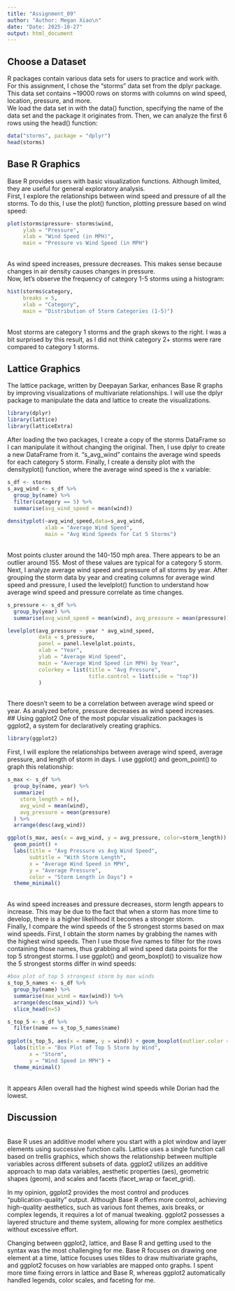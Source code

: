 ```yaml
---
title: "Assignment_09"
author: "Author: Megan Xiao\n"
date: "Date: 2025-10-27"
output: html_document
---
```


## Choose a Dataset
R packages contain various data sets for users to practice and work with. For this assignment, I chose the "storms" data set from the dplyr package. This data set contains ~19000 rows on storms with columns on wind speed, location, pressure, and more. <br>
We load the data set in with the data() function, specifying the name of the data set and the package it originates from. Then, we can analyze the first 6 rows using the head() function: <br>
```r
data("storms", package = "dplyr")
head(storms)
```

## Base R Graphics
Base R provides users with basic visualization functions. Although limited, they are useful for general exploratory analysis. <br>
First, I explore the relationships between wind speed and pressure of all the storms. To do this, I use the plot() function, plotting pressure based on wind speed: <br>
```r
plot(storms$pressure~ storms$wind,
     ylab = "Pressure",
     xlab = "Wind Speed (in MPH)",
     main = "Pressure vs Wind Speed (in MPH")
```
<br>As wind speed increases, pressure decreases. This makes sense because changes in air density causes changes in pressure. <br>
Now, let's observe the frequency of category 1-5 storms using a histogram: <br>
```r
hist(storms$category,
     breaks = 5,
     xlab = "Category",
     main = "Distribution of Storm Categories (1-5)")
```
<br>Most storms are category 1 storms and the graph skews to the right. I was a bit surprised by this result, as I did not think category 2+ storms were rare compared to category 1 storms. <br>

## Lattice Graphics
The lattice package, written by Deepayan Sarkar, enhances Base R graphs by improving visualizations of multivariate relationships. I will use the dplyr package to manipulate the data and lattice to create the visualizations. <br>
```r
library(dplyr)
library(lattice)
library(latticeExtra)
```
After loading the two packages, I create a copy of the storms DataFrame so I can manipulate it without changing the original. Then, I use dplyr to create a new DataFrame from it. "s_avg_wind" contains the average wind speeds for each category 5 storm. Finally, I create a density plot with the densityplot() function, where the average wind speed is the x variable: <br> 
```r
s_df <- storms
s_avg_wind <- s_df %>%
  group_by(name) %>%
  filter(category == 5) %>%
  summarise(avg_wind_speed = mean(wind))
  
densityplot(~avg_wind_speed,data=s_avg_wind,
            xlab = "Average Wind Speed",
            main = "Avg Wind Speeds for Cat 5 Storms")

```
<br>Most points cluster around the 140-150 mph area. There appears to be an outlier around 155. Most of these values are typical for a category 5 storm. <br>
Next, I analyze average wind speed and pressure of all storms by year. After grouping the storm data by year and creating columns for average wind speed and pressure, I used the levelplot() function to understand how average wind speed and pressure correlate as time changes. <br>
```r
s_pressure <- s_df %>%
  group_by(year) %>%
  summarise(avg_wind_speed = mean(wind), avg_pressure = mean(pressure))

levelplot(avg_pressure ~ year * avg_wind_speed,
          data = s_pressure,
          panel = panel.levelplot.points,
          xlab = "Year",
          ylab = "Average Wind Speed",
          main = "Average Wind Speed (in MPH) by Year",
          colorkey = list(title = "Avg Pressure",
                          title.control = list(side = "top"))
          )

```
<br>There doesn't seem to be a correlation between average wind speed or year. As analyzed before, pressure decreases as wind speed increases. <br>
## Using ggplot2
One of the most popular visualization packages is ggplot2, a system for declaratively creating graphics.
```r
library(ggplot2)
```
First, I will explore the relationships between average wind speed, average pressure, and length of storm in days. I use ggplot() and geom_point() to graph this relationship: <br>
```r
s_max <- s_df %>%
  group_by(name, year) %>%
  summarize(
    storm_length = n(),
    avg_wind = mean(wind),
    avg_pressure = mean(pressure)
  ) %>%
  arrange(desc(avg_wind))

ggplot(s_max, aes(x = avg_wind, y = avg_pressure, color=storm_length)) + 
  geom_point() +
  labs(title = "Avg Pressure vs Avg Wind Speed",
       subtitle = "With Storm Length",
       x = "Average Wind Speed in MPH",
       y = "Average Pressure",
       color = "Storm Length in Days") +
  theme_minimal()
```
<br>As wind speed increases and pressure decreases, storm length appears to increase. This may be due to the fact that when a storm has more time to develop, there is a higher likelihood it becomes a stronger storm. <br>
Finally, I compare the wind speeds of the 5 strongest storms based on max wind speeds. First, I obtain the storm names by grabbing the names with the highest wind speeds. Then I use those five names to filter for the rows containing those names, thus grabbing all wind speed data points for the top 5 strongest storms. I use ggplot() and geom_boxplot() to visualize how the 5 strongest storms differ in wind speeds: <br>
```r
#box plot of top 5 strongest storm by max winds
s_top_5_names <- s_df %>%
  group_by(name) %>%
  summarise(max_wind = max(wind)) %>%
  arrange(desc(max_wind)) %>%
  slice_head(n=5)

s_top_5 <- s_df %>%
  filter(name == s_top_5_names$name)
  
ggplot(s_top_5, aes(x = name, y = wind)) + geom_boxplot(outlier.color = "red") +
  labs(title = "Box Plot of Top 5 Storm by Wind",
       x = "Storm",
       y = "Wind Speed in MPH") +
  theme_minimal()
```
<br>It appears Allen overall had the highest wind speeds while Dorian had the lowest. <br>

## Discussion

<br>Base R uses an additive model where you start with a plot window and layer elements using successive function calls. Lattice uses a single function call based on trellis graphics, which shows the relationship between multiple variables across different subsets of data. ggplot2 utilizes an additive approach to map data variables, aesthetic properties (aes), geometric shapes (geom), and scales and facets (facet_wrap or facet_grid). <br>

In my opinion, ggplot2 provides the most control and produces "publication-quality" output. Although Base R offers more control, achieving high-quality aesthetics, such as various font themes, axis breaks, or complex legends, it requires a lot of manual tweaking. ggplot2 possesses a layered structure and theme system, allowing for more complex aesthetics without excessive effort. <br>

Changing between ggplot2, lattice, and Base R and getting used to the syntax was the most challenging for me. Base R focuses on drawing one element at a time, lattice focuses uses tildes to draw multivariate graphs, and ggplot2 focuses on how variables are mapped onto graphs. I spent more time fixing errors in lattice and Base R, whereas ggplot2 automatically handled legends, color scales, and faceting for me. <br>
